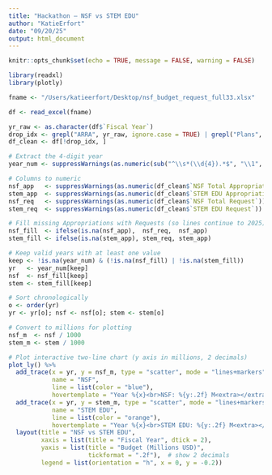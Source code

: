 ```yaml
---
title: "Hackathon — NSF vs STEM EDU"
author: "KatieErfort"
date: "09/20/25"
output: html_document
---
```


```r
knitr::opts_chunk$set(echo = TRUE, message = FALSE, warning = FALSE)
```

```r
library(readxl)
library(plotly)
```

```r
fname <- "/Users/katieerfort/Desktop/nsf_budget_request_full33.xlsx"

df <- read_excel(fname)
```

```r

yr_raw <- as.character(df$`Fiscal Year`)
drop_idx <- grepl("ARRA", yr_raw, ignore.case = TRUE) | grepl("Plans", yr_raw, ignore.case = TRUE)
df_clean <- df[!drop_idx, ]

# Extract the 4-digit year
year_num <- suppressWarnings(as.numeric(sub("^\\s*(\\d{4}).*$", "\\1", df_clean$`Fiscal Year`)))

# Columns to numeric
nsf_app   <- suppressWarnings(as.numeric(df_clean$`NSF Total Appropriation`))
stem_app  <- suppressWarnings(as.numeric(df_clean$`STEM EDU Appropriation`))
nsf_req   <- suppressWarnings(as.numeric(df_clean$`NSF Total Request`))
stem_req  <- suppressWarnings(as.numeric(df_clean$`STEM EDU Request`))

# Fill missing Appropriations with Requests (so lines continue to 2025)
nsf_fill  <- ifelse(is.na(nsf_app),  nsf_req,  nsf_app)
stem_fill <- ifelse(is.na(stem_app), stem_req, stem_app)

# Keep valid years with at least one value
keep <- !is.na(year_num) & (!is.na(nsf_fill) | !is.na(stem_fill))
yr   <- year_num[keep]
nsf  <- nsf_fill[keep]
stem <- stem_fill[keep]

# Sort chronologically
o <- order(yr)
yr <- yr[o]; nsf <- nsf[o]; stem <- stem[o]

# Convert to millions for plotting
nsf_m  <- nsf / 1000
stem_m <- stem / 1000

# Plot interactive two-line chart (y axis in millions, 2 decimals)
plot_ly() %>%
  add_trace(x = yr, y = nsf_m, type = "scatter", mode = "lines+markers",
            name = "NSF",
            line = list(color = "blue"),
            hovertemplate = "Year %{x}<br>NSF: %{y:.2f} M<extra></extra>") %>%
  add_trace(x = yr, y = stem_m, type = "scatter", mode = "lines+markers",
            name = "STEM EDU",
            line = list(color = "orange"),
            hovertemplate = "Year %{x}<br>STEM EDU: %{y:.2f} M<extra></extra>") %>%
  layout(title = "NSF vs STEM EDU",
         xaxis = list(title = "Fiscal Year", dtick = 2),
         yaxis = list(title = "Budget (Millions USD)",
                      tickformat = ".2f"),  # show 2 decimals
         legend = list(orientation = "h", x = 0, y = -0.2))
```
